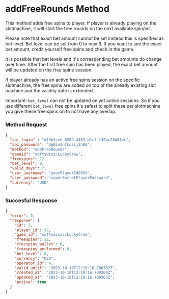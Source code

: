 # addFreeRounds Method
This method adds free spins to player. If player is already playing on the slotmachine, it will start the free rounds on the next available spin/init.

Please note that exact bet amount cannot be set instead this is specified as bet level. Bet level can be set from 0 to max 6. If you want to see the exact bet amount, credit yourself free spins and check in the game.

It is possible that bet levels and it's corresponding bet amounts do change over time. After the first free spin has been played, the exact bet amount will be updated on the free spins session.

If player already has an active free spins session on the specific slotmachine, the free spins are added on top of the already existing slot machine and the validity date is extended.

Important: `bet_level` can not be updated on yet active sessions. So if you use different `bet_level` free spins it's safest to split these per slotmachine you give these free spins on to not have any overlap.


### Method Request
```json
{
  "api_login" : "d13b1ceb-6209-4163-b1cf-f304c28b81ec",
  "api_password": "dqRin2nfLosij2n88",
  "method": "addFreeRounds",
  "gameid": "softswiss/LuckyCrew", 
  "freespins": 12,
  "bet_level": 0,
  "valid_days": 7,
  "user_username": "yourPlayerId9959", 
  "user_password": "superSecretPlayerPassword",
  "currency": "USD"
}
```

### Succesful Response
```json
{
  "error": 0,
  "response": {
    "id": 7,
    "player_id": 57,
    "game_id": "softswiss\/LuckyCrew",
    "freespins": 12,
    "freespins_wallet": 0,
    "freespins_performed": 0,
    "bet_level": 0,
    "currency": "USD",
    "operator_id": 4,
    "valid_until": "2023-10-17T12:19:16.700332Z",
    "created_at": "2023-10-10T12:19:16.700360Z",
    "updated_at": "2023-10-10T12:19:16.700363Z",
    "active": true
  }
}
```